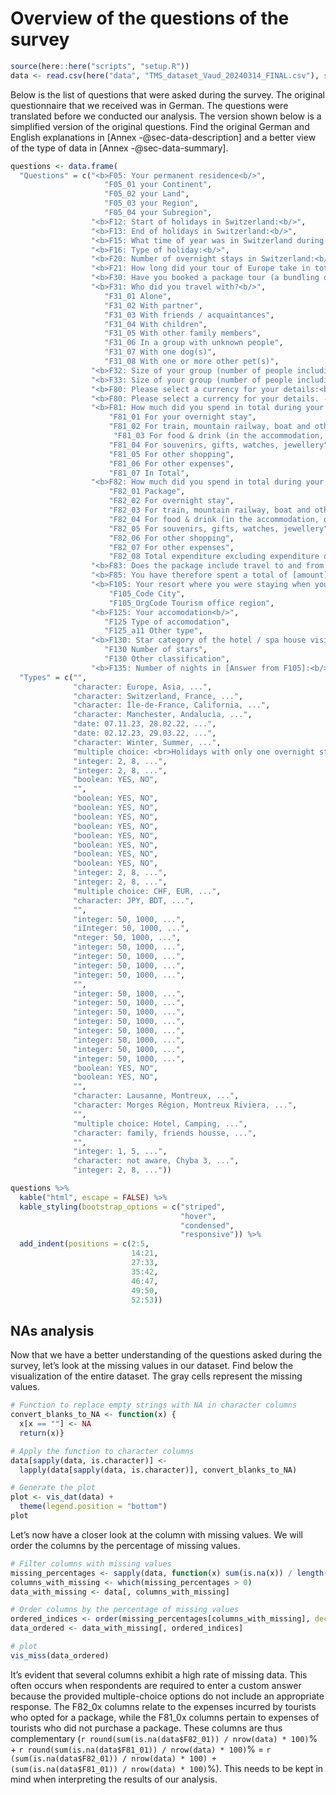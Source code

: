 # Overview of the questions of the survey

```r
source(here::here("scripts", "setup.R"))
data <- read.csv(here("data", "TMS_dataset_Vaud_20240314_FINAL.csv"), sep = ",")
```

Below is the list of questions that were asked during the survey. The original questionnaire that we received was in German. The questions were translated before we conducted our analysis. The version shown below is a simplified version of the original questions. Find the original German and English explanations in [Annex -@sec-data-description] and a better view of the type of data in [Annex -@sec-data-summary].

```r
questions <- data.frame(
  "Questions" = c("<b>F05: Your permanent residence<b/>",
                     "F05_01 your Continent",
                     "F05_02 your Land",
                     "F05_03 your Region",
                     "F05_04 your Subregion",
                  "<b>F12: Start of holidays in Switzerland:<b/>",
                  "<b>F13: End of holidays in Switzerland:<b/>",
                  "<b>F15: What time of year was in Switzerland during your holidays?<b/>",
                  "<b>F16: Type of holiday:<b/>",
                  "<b>F20: Number of overnight stays in Switzerland:<b/>",
                  "<b>F21: How long did your tour of Europe take in total (including Switzerland)?<b/>",
                  "<b>F30: Have you booked a package tour (a bundling of arrival and departure, accommodation and/or other tourist services on site)?<b/>",
                  "<b>F31: Who did you travel with?<b/>",
                     "F31_01 Alone",
                     "F31_02 With partner",
                     "F31_03 With friends / acquaintances",
                     "F31_04 With children",
                     "F31_05 With other family members",
                     "F31_06 In a group with unknown people",
                     "F31_07 With one dog(s)",
                     "F31_08 With one or more other pet(s)",
                  "<b>F32: Size of your group (number of people including yourself):<b/>",
                  "<b>F33: Size of your group (number of people including yourself but excluding people you don't know):<b/>",
                  "<b>F80: Please select a currency for your details:<b/>",
                  "<b>F80: Please select a currency for your details. - Others, namely:<b/>",
                  "<b>F81: How much did you spend in total during your stay in Switzerland?<b/>",
                      "F81_01 For your overnight stay",
                      "F81_02 For train, mountain railway, boat and other public transport (without arrival and departure)",
                       "F81_03 For food & drink (in the accommodation, on the road, out and about)",
                      "F81_04 For souvenirs, gifts, watches, jewellery",
                      "F81_05 For other shopping",
                      "F81_06 For other expenses",
                      "F81_07 In Total",
                  "<b>F82: How much did you spend in total during your stay in Switzerland? (if you took a package)<b/>",
                      "F82_01 Package",
                      "F82_02 For overnight stay",
                      "F82_03 For train, mountain railway, boat and other public transport (without arrival and departure)",
                      "F82_04 For food & drink (in the accommodation, on the road, out and about)",
                      "F82_05 For souvenirs, gifts, watches, jewellery",
                      "F82_06 For other shopping",
                      "F82_07 For other expenses",
                      "F82_08 Total expenditure excluding expenditure on package holidays",
                  "<b>F83: Does the package include travel to and from the resort?<b/>",
                  "<b>F85: You have therefore spent a total of [amount] (excluding package costs) during your stay in Switzerland. Is that right?<b/>",
                  "<b>F105: Your resort where you were staying when your email address was collected for this survey:<b/>",
                      "F105_Code City",
                      "F105_OrgCode Tourism office region",
                  "<b>F125: Your accomodation<b/>",
                     "F125 Type of accomodation",
                     "F125_a11 Other type",
                  "<b>F130: Star category of the hotel / spa house visited<b/>",
                     "F130 Number of stars",
                     "F130 Other classification",
                  "<b>F135: Number of nights in [Answer from F105]:<b/>"),
  "Types" = c("",
              "character: Europe, Asia, ...",
              "character: Switzerland, France, ...",
              "character: Île-de-France, California, ...",
              "character: Manchester, Andalucìa, ...",
              "date: 07.11.23, 28.02.22, ...",
              "date: 02.12.23, 29.03.22, ...",
              "character: Winter, Summer, ...",
              "multiple choice: <br>Holidays with only one overnight stay in Switzerland, Round trip only within Switzerland (several overnight locations in Switzerland),<br>Round trip through Europe: several places to stay in Switzerland, <br>Round trip through Europe: only one overnight stay in Switzerland, ...",
              "integer: 2, 8, ...",
              "integer: 2, 8, ...",
              "boolean: YES, NO",
              "",
              "boolean: YES, NO",
              "boolean: YES, NO",
              "boolean: YES, NO",
              "boolean: YES, NO",
              "boolean: YES, NO",
              "boolean: YES, NO",
              "boolean: YES, NO",
              "boolean: YES, NO",
              "integer: 2, 8, ...",
              "integer: 2, 8, ...",
              "multiple choice: CHF, EUR, ...",
              "character: JPY, BDT, ...",
              "",
              "integer: 50, 1000, ...",
              "iInteger: 50, 1000, ...",
              "nteger: 50, 1000, ...",
              "integer: 50, 1000, ...",
              "integer: 50, 1000, ...",
              "integer: 50, 1000, ...",
              "integer: 50, 1000, ...",
              "",
              "integer: 50, 1000, ...",
              "integer: 50, 1000, ...",
              "integer: 50, 1000, ...",
              "integer: 50, 1000, ...",
              "integer: 50, 1000, ...",
              "integer: 50, 1000, ...",
              "integer: 50, 1000, ...",
              "integer: 50, 1000, ...",
              "boolean: YES, NO",
              "boolean: YES, NO",
              "",
              "character: Lausanne, Montreux, ...",
              "character: Morges Région, Montreux Riviera, ...",
              "",
              "multiple choice: Hotel, Camping, ...",
              "character: family, friends housse, ...",
              "",
              "integer: 1, 5, ...",
              "character: not aware, Chyba 3, ...",
              "integer: 2, 8, ..."))
```

```r
questions %>%
  kable("html", escape = FALSE) %>%
  kable_styling(bootstrap_options = c("striped",
                                      "hover",
                                      "condensed",
                                      "responsive")) %>%
  add_indent(positions = c(2:5,
                           14:21,
                           27:33,
                           35:42,
                           46:47,
                           49:50,
                           52:53))
```

## NAs analysis
Now that we have a better understanding of the questions asked during the survey, let's look at the missing values in our dataset. Find below the visualization of the entire dataset. The gray cells represent the missing values.

```r
# Function to replace empty strings with NA in character columns
convert_blanks_to_NA <- function(x) {
  x[x == ""] <- NA
  return(x)}

# Apply the function to character columns
data[sapply(data, is.character)] <-
  lapply(data[sapply(data, is.character)], convert_blanks_to_NA)

# Generate the plot
plot <- vis_dat(data) +
  theme(legend.position = "bottom")
plot
```

Let's now have a closer look at the column with missing values. We will order the columns by the percentage of missing values.

```r
# Filter columns with missing values
missing_percentages <- sapply(data, function(x) sum(is.na(x)) / length(x))
columns_with_missing <- which(missing_percentages > 0)
data_with_missing <- data[, columns_with_missing]

# Order columns by the percentage of missing values
ordered_indices <- order(missing_percentages[columns_with_missing], decreasing = TRUE)
data_ordered <- data_with_missing[, ordered_indices]

# plot
vis_miss(data_ordered)
```


It's evident that several columns exhibit a high rate of missing data. This often occurs when respondents are required to enter a custom answer because the provided multiple-choice options do not include an appropriate response. The F82_0x columns relate to the expenses incurred by tourists who opted for a package, while the F81_0x columns pertain to expenses of tourists who did not purchase a package. These columns are thus complementary (`r round(sum(is.na(data$F82_01)) / nrow(data) * 100)`% + `r round(sum(is.na(data$F81_01)) / nrow(data) * 100)`% = `r (sum(is.na(data$F82_01)) / nrow(data) * 100) + (sum(is.na(data$F81_01)) / nrow(data) * 100)`%). This needs to be kept in mind when interpreting the results of our analysis.